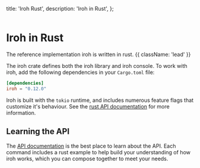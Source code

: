 

  title: 'Iroh Rust',
  description:
    'Iroh in Rust',
};

<div className='not-prose mb-5'>
  <Breadcrumbs pages={[
      { name: 'SDKs', href: '/docs/sdks', current: false },
      { name: 'Rust', href: '/docs/sdks/rust', current: true },
  ]} />
</div>

<div className='not-prose mb-5'>
  <Image
    src={logoRust}
    alt=""
    className="h-20 w-20 -ml-4"
    unoptimized
  />
</div>

# Iroh in Rust

The reference implementation iroh is written in rust. {{ className: 'lead' }}

The iroh crate defines both the iroh library and iroh console. To work with iroh, add the following dependencies in your `Cargo.toml` file:

```toml {{ title: 'Cargo.toml' }}
[dependencies]
iroh = "0.12.0"
```

Iroh is built with the `tokio` runtime, and includes numerous feature flags that customize it's behaviour. See the [rust API documentation](https://docs.rs/iroh/) for more information.

## Learning the API

The [API documentation](https://docs.rs/iroh/) is the best place to learn about the API. Each command includes a rust example to help build your understanding of how iroh works, which you can compose together to meet your needs.

<Resources>
  <Resource
    href='https://crates.io/crates/iroh'
    name='Iroh Crate (crates.io)'
    description='The iroh crate defines both the iroh library and iroh command-line interface (CLI).'
    icon='ArchiveBoxIcon'
    pattern={{ y: -6, squares: [[-1, 2], [1, 3]] }}
  />
  <Resource
    href='https://docs.rs/iroh/'
    name='Rust Documentation (docs.rs)'
    description='The docs.rs documentation built from rust source code'
    icon='ArchiveBoxIcon'
    pattern={{ y: 10, squares: [[0, 2], [1, 3]] }}
  />
  <Resource
    href='https://github.com/n0-computer/iroh'
    name='Github Repo'
    description='Iroh source code'
    icon='CodeBracketIcon'
    pattern={{ y: 24, squares: [[-1, 2], [1, 3]] }}
    />
</Resources>

<Resources title='Examples'>
  <Resource
    href='https://github.com/n0-computer/iroh-examples'
    name='Rust Examples'
    description='Additional examples are in the iroh crate'
    icon='ArchiveBoxIcon'
    pattern={{ y: 24, squares: [[-1, 2], [1, 3]] }}
    />
  <Resource
    href='https://github.com/n0-computer/iroh-example-todos'
    name='todos app example'
    description='A sample app built with iroh in rust & Tauri'
    icon='CodeBracketIcon'
    pattern={{ y: 32, squares: [[0, 2], [1, 4]]}}
    />
</Resources>
